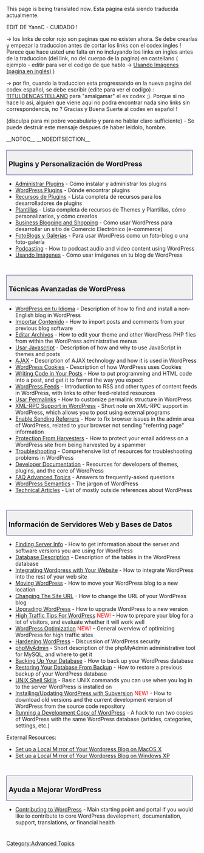 This page is being translated now. 
Esta página está siendo traducida actualmente.

EDIT DE YannC - CUIDADO ! 

&rarr; los links de color rojo son paginas que no existen ahora. Se debe crearlas y empezar la traduccion antes de cortar los links con el codex ingles ! Parece que hace usted une falta en no incluyando los links en ingles antes de la traduccion (del link, no del cuerpo de la pagina) en castellano ( ejemplo - editir para ver el codigo de que hablo &rarr; [[Using_Images|Usando Imágenes (pagina en inglés)]] ) 

&rarr; por fin, cuando la traduccion esta progressando en la nueva pagina del codex español, se debe escribir (edite para ver el codigo) : [[es:TITULOENINGLES|TITULOENCASTELLANO]] para "amalgamar" el es:codex ;). Porque si no hace lo asi, alguien que viene aqui no podra encontrar nada sino links sin correspondencia, no ? Gracias y Buena Suerte al codex en español !

(disculpa para mi pobre vocabulario y para no hablar claro sufficiente) - Se puede destruir este mensaje despues de haber leidolo, hombre.


__NOTOC__ __NOEDITSECTION__
<div style="width:95%; font-size: 110%; text-decoration:none; padding: 0px 5px; margin: 20px 0px 5px; background-color: #f0f0f0; border: 1px solid darkslateblue">

=== Plugins y Personalización de WordPress ===
</div>

* [[Administrar Plugins]] - Cómo instalar y administrar los plugins
* [[Plugins|WordPress Plugins]] - Dónde encontrar plugins
* [[Recursos de Plugins]] - Lista completa de recursos para los desarrolladores de plugins
* [[Plantillas]] - Lista completa de recursos de Themes y Plantillas, cómo personalizarlos, y cómo crearlos
* [[Business Blogging and Shopping]] - Cómo usar WordPress para desarrollar un sitio de Comercio Electrónico (e-commerce)
* [[FotoBlogs y Galerias]] - Para usar WordPress como un foto-blog o una foto-galería
* [[Podcasting]] - How to podcast audio and video content using WordPress
* [[Usando Imágenes]] - Cómo usar imágenes en tu blog de WordPress

<div style="clear:both; height:10px">
</div>

<div style="width:95%; font-size: 110%; text-decoration:none; padding: 0px 5px; margin: 20px 0px 5px; background-color: #f0f0f0; border: 1px solid darkslateblue">

=== Técnicas Avanzadas de WordPress ===
</div>

* [[WordPress en tu Idioma]] - Description of how to find and install a non-English blog in WordPress
* [[Importar Contenido]] - How to import posts and comments from your previous blog software
* [[Editar Archivos]] - How to edit your theme and other WordPress PHP files from within the WordPress administrative menus
* [[Usar Javascript]] - Description of how and why to use JavaScript in themes and posts
* [[AJAX]] - Description of AJAX technology and how it is used in WordPress
* [[WordPress Cookies]] - Description of how WordPress uses Cookies
* [[Writing Code in Your Posts]] - How to put programming and HTML code into a post, and get it to format the way you expect
* [[WordPress Feeds]] - Introduction to RSS and other types of content feeds in WordPress, with links to other feed-related resources
* [[Usar Permalinks]] - How to customize permalink structure in WordPress
* [[XML-RPC_Support|XML-RPC Support in WordPress]] - Short note on XML-RPC support in WordPress, which allows you to post using external programs
* [[Enable Sending Referrers]] - How to fix browser issues in the admin area of WordPress, related to your browser not sending "referring page" information
* [[Protection From Harvesters]] - How to protect your email address on a WordPress site from being harvested by a spammer
* [[Troubleshooting]] - Comprehensive list of resources for troubleshooting problems in WordPress
* [[Developer Documentation]] - Resources for developers of themes, plugins, and the core of WordPress
* [[FAQ Advanced Topics|FAQ Advanced Topics]] - Answers to frequently-asked questions
* [[WordPress Semantics]] - The jargon of WordPress
* [[Technical Articles]] - List of mostly outside references about WordPress
<div style="clear:both; height:10px">
</div>

<div style="width:95%; font-size: 110%; text-decoration:none; padding: 0px 5px; margin: 20px 0px 5px; background-color: #f0f0f0; border: 1px solid darkslateblue">
=== Información de Servidores Web y Bases de Datos ===
</div>
* [[Finding Server Info]] - How to get information about the server and software versions you are using for WordPress
* [[Database Description]] - Description of the tables in the WordPress database
* [[Integrating Wordpress with Your Website]] - How to integrate WordPress into the rest of your web site
* [[Moving WordPress]] - How to move your WordPress blog to a new location
* [[Changing The Site URL]] - How to change the URL of your WordPress blog
* [[Upgrading WordPress]] - How to upgrade WordPress to a new version
* [[High Traffic Tips For WordPress]] <span style="color:red">NEW!</span> - How to prepare your blog for a lot of visitors, and evaluate whether it will work well
* [[WordPress Optimization]] <span style="color:red">NEW!</span> - General overview of optimizing WordPress for high traffic sites
* [[Hardening WordPress]] - Discussion of WordPress security
* [[phpMyAdmin]] - Short description of the phpMyAdmin administrative tool for MySQL, and where to get it
* [[Backing Up Your Database]] - How to back up your WordPress database
* [[Restoring Your Database From Backup]] - How to restore a previous backup of your WordPress database
* [[UNIX Shell Skills]] - Basic UNIX commands you can use when you log in to the server WordPress is installed on
* [[Installing/Updating WordPress with Subversion]] <span style="color:red">NEW!</span> - How to download old versions and the current development version of WordPress from the source code repository
* [[Running a Development Copy of WordPress]] - A hack to run two copies of WordPress with the same WordPress database (articles, categories, settings, etc.)

External Resources: 

* [http://girtby.net/offerings/wordpress-osx-local-mirror Set up a Local Mirror of Your Wordpress Blog on MacOS X]
* [http://www.tamba2.org.uk/wordpress/move3/ Set up a Local Mirror of Your Wordpress Blog on Windows XP]
<div style="clear:both; height:10px">
</div>

<div style="width:95%; font-size: 110%; text-decoration:none; padding: 0px 5px; margin: 20px 0px 5px; background-color: #f0f0f0; border: 1px solid darkslateblue">
=== Ayuda a Mejorar WordPress ===
</div>
* [[Contributing to WordPress]] - Main starting point and portal if you would like to contribute to core WordPress development, documentation, support, translations, or financial health
<div style="clear:both; height:10px">
</div>

{{es:toclist}}

[[Category:Advanced Topics]]